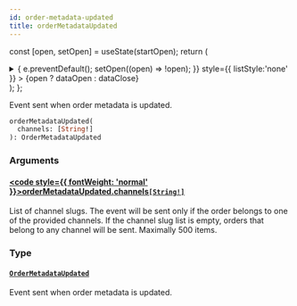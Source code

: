 ```yaml
---
id: order-metadata-updated
title: orderMetadataUpdated
---
```






const [open, setOpen] = useState(startOpen);
return (
<details {...(open ? { open: true } : {})} className="details" style={{ border:'none', boxShadow:'none', background:'var(--ifm-background-color)' }}>
<summary
onClick={(e) => {
e.preventDefault();
setOpen((open) => !open);
}}
style={{ listStyle:'none' }} >
{open ? dataOpen : dataClose}
</summary>
{open && children}
</details>
);
};

Event sent when order metadata is updated.


<Badge text="Added in Saleor 3.20" class="badge badge--secondary margin-bottom--sm" />


<FeaturePreview />

```graphql
orderMetadataUpdated(
  channels: [String!]
): OrderMetadataUpdated
```

### Arguments

#### [<code style={{ fontWeight: 'normal' }}>orderMetadataUpdated.<b>channels</b></code>](#)<Bullet />[`[String!]`](../../../api-reference/miscellaneous/scalars/string.mdx) <Badge class="badge badge--secondary" text="list"/> <Badge class="badge badge--secondary" text="scalar"/> <Badge class="badge badge--secondary" text="miscellaneous"/>

List of channel slugs. The event will be sent only if the order belongs to one of the provided channels. If the channel slug list is empty, orders that belong to any channel will be sent. Maximally 500 items.

### Type

#### [`OrderMetadataUpdated`](../../../api-reference/orders/objects/order-metadata-updated.mdx) <Badge class="badge badge--secondary" text="object"/> <Badge class="badge badge--secondary" text="orders"/>

Event sent when order metadata is updated.


<Badge text="Added in Saleor 3.8" class="badge badge--secondary margin-bottom--sm" />



